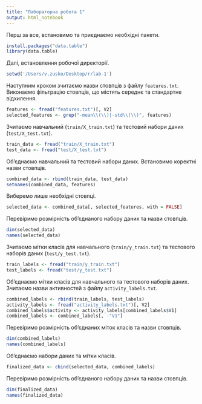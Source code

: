 ```yaml
---
title: "Лабораторна робота 1"
output: html_notebook
---
```


Перш за все, встановимо та приєднаємо необхідні пакети.

```R
install.packages("data.table")
library(data.table)
```

Далі, встановлення робочої директорії.

```R
setwd('/Users/v.zusko/Desktop/r/lab-1')
```

Наступним кроком зчитаємо назви стовпців з файлу `features.txt`. Виконаємо фільтрацію стовпців, що містять середнє та стандартне відхилення.

```R
features <- fread("features.txt")[, V2]
selected_features <- grep("-mean\\(\\)|-std\\(\\)", features)
```

Зчитаємо навчальний (`train/X_train.txt`) та тестовий набори даних (`test/X_test.txt`).

```R
train_data <- fread("train/X_train.txt")
test_data <- fread("test/X_test.txt")
```

Об'єднаємо навчальний та тестовий набори даних. Встановимо коректні назви стовпців.

```R
combined_data <- rbind(train_data, test_data)
setnames(combined_data, features)
```

Виберемо лише необхідні стовпці.

```R
selected_data <- combined_data[, selected_features, with = FALSE]
```

Перевіримо розмірність об'єднаного набору даних та назви стовпців.

```R
dim(selected_data)
names(selected_data)
```

Зчитаємо мітки класів для навчального (`train/y_train.txt`) та тестового наборів даних (`test/y_test.txt`).

```R
train_labels <- fread("train/y_train.txt")
test_labels <- fread("test/y_test.txt")
```

Об'єднаємо мітки класів для навчального та тестового наборів даних. Зчитаємо назви активностей з файлу `activity_labels.txt`.

```R
combined_labels <- rbind(train_labels, test_labels)
activity_labels <- fread("activity_labels.txt")[, V2]
combined_labels$activity <- activity_labels[combined_labels$V1]
combined_labels <- combined_labels[, -"V1"]
```

Перевіримо розмірність об'єднаних міток класів та назви стовпців.

```R
dim(combined_labels)
names(combined_labels)
```

Об'єднаємо набори даних та мітки класів.

```R
finalized_data <- cbind(selected_data, combined_labels)
```

Перевіримо розмірність об'єднаного набору даних та назви стовпців.

```R
dim(finalized_data)
names(finalized_data)
```